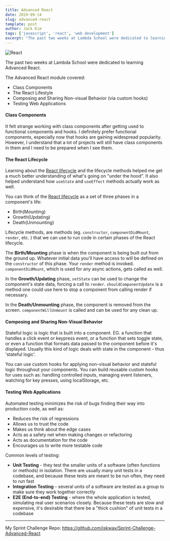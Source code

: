 ```yaml
---
title: Advanced React
date: 2019-09-14
slug: advanced-react
template: post
author: Jack Kim
tags: ['javascript', 'react', 'web development']
excerpt: "The past two weeks at Lambda School were dedicated to learning Advanced React..."
---
```


<MDXWrapper>

<ImageWrapper>

![React](./images/react.png)

</ImageWrapper>

The past two weeks at Lambda School were dedicated to learning Advanced React.

The Advanced React module covered:

  * Class Components
  * The React Lifestyle
  * Composing and Sharing Non-visual Behavior (via custom hooks)
  * Testing Web Applications

#### Class Components

It felt strange working with class components after getting used to functional components and hooks. I definitely prefer functional components, especially now that hooks are gaining widespread popularity. However, I understand that a lot of projects will still have class components in them and I need to be prepared when I see them.

#### The React Lifecycle

Learning about the [React lifecycle](http://projects.wojtekmaj.pl/react-lifecycle-methods-diagram/) and the lifecycle methods helped me get a much better understanding of what's going on "under the hood". It also helped understand how `useState` and `useEffect` methods actually work as well.

You can think of the [React lifecycle](http://projects.wojtekmaj.pl/react-lifecycle-methods-diagram/) as a set of three phases in a component's life:  
- Birth(Mounting)  
- Growth(Updating)  
- Death(Unmounting)

Lifecycle methods, are methods (eg. `constructor`, `componentDidMount`, `render`, etc. ) that we can use to run code in certain phases of the React lifecycle.

The **Birth/Mounting** phase is when the component is being built out from the ground up. Whatever initial data you'll have access to will be defined on the `constructor` of this phase. Your `render` method is invoked. `componentDidMount`, which is used for any async actions, gets called as well.

In the **Growth/Updating** phase, `setState` can be used to change the component's state data, forcing a call to `render`. `shouldComponentUpdate` is a method one could use here to stop a component from calling render if necessary.

In the **Death/Unmounting** phase, the component is removed from the screen. `componentWillUnmount` is called and can be used for any clean up.

#### Composing and Sharing Non-Visual Behavior

Stateful logic is logic that is built into a component. EG. a function that handles a click event or keypress event, or a function that sets toggle state, or even a function that formats data passed to the component before it's displayed. Usually this kind of logic deals with state in the component - thus 'stateful logic'.

You can use custom hooks for applying non-visual behavior and stateful logic throughout your components. You can build reusable custom hooks for uses such as: handling controlled inputs, managing event listeners, watching for key presses, using localStorage, etc.

#### Testing Web Applications

Automated testing minimizes the risk of bugs finding their way into production code, as well as:

  * Reduces the risk of regressions
  * Allows us to trust the code
  * Makes us think about the edge cases
  * Acts as a safety net when making changes or refactoring
  * Acts as documentation for the code
  * Encourages us to write more testable code

Common levels of testing:

  * **Unit Testing** - they test the smaller units of a software (often functions or methods) in isolation. There are usually many unit tests in a codebase, and because these tests are meant to be run often, they need to run fast
  * **Integration Testing** - several units of a software are tested as a group to make sure they work together correctly
  * **E2E (End-to-end) Testing** - where the whole application is tested, simulating real user scenarios closely. Because these tests are slow and expensive, it's desirable that there be a "thick cushion" of unit tests in a codebase 

---

My Sprint Challenge Repo: <https://github.com/jskway/Sprint-Challenge-Advanced-React>

</MDXWrapper>
